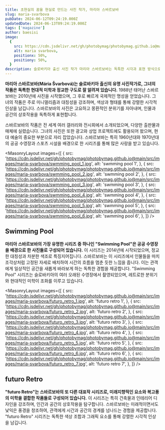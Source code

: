 ```yaml
---
title: 초현실의 꿈을 현실로 만드는 사진 작가, 마리아 스바르보바
slug: maria-svarbova
pubDate: 2024-06-12T09:24:19.000Z
updatedDate: 2024-06-13T09:24:19.000Z
tags: ['magazine']
author: baesisi
image:
  {
    src: https://cdn.jsdelivr.net/gh/photobymag/photobymag.github.io@main/src/images/maria-svarbova/swmming_pool_1.jpg,
    alt: maria svarbova,
    positionx: 50%,
    positiony: 50%,
  }
description: 슬로바키아 출신 사진 작가 마리아 스바르보바는 독특한 시각과 표현 방식으로 국제적인 주목을 받는 사진 작가입니다. 공산주의 시대 건축물과 공공 장소를 현대적인 감각으로 재해석하여 몽환적인 분위기를 연출하며, 인간 존재의 본질과 외로움, 고립감 같은 보편적인 주제를 다룹니다. 2018년 핫셀블라드 마스터 아트 부문 1위 수상, 포브스 30세 이하 영향력 있는 30인 선정 등 수많은 명성을 얻으며 사진 예술의 새로운 가능성을 제시하는 작가로 자리 잡았습니다.
---
```


**마리아 스바르보바(Mária Švarbová)는 슬로바키아 출신의 유명 사진작가로, 그녀의 작품은 독특한 현대적 미학과 정교한 구도로 잘 알려져 있습니다.** 1988년 태어난 스바르보바는 2010년에 사진을 시작했으며, 그 후로 빠르게 국제적인 명성을 얻었습니다. 그녀의 작품은 주로 미니멀리즘과 대칭성을 강조하며, 색상과 형태를 통해 강렬한 시각적 인상을 남깁니다. 스바르보바의 사진은 고요하고 몽환적인 분위기를 자아내며, 인물과 공간의 상호작용을 독특하게 표현합니다.

스바르보바의 작품은 전 세계 여러 갤러리와 전시회에서 소개되었으며, 다양한 출판물과 매체에 실렸습니다. 그녀의 사진은 또한 광고와 상업 프로젝트에도 활용되어 왔으며, 현대 예술의 중요한 부분으로 자리 잡았습니다. 스바르보바는 특히 1960년대와 1970년대의 공공 수영장과 스포츠 시설을 배경으로 한 시리즈를 통해 많은 사랑을 받고 있습니다.


<MasonryLayout
  images={[
    {
      src: 'https://cdn.jsdelivr.net/gh/photobymag/photobymag.github.io@main/src/images/maria-svarbova/swmming_pool_1.jpg',
      alt: 'swmming pool 1',
    },
    {
      src: 'https://cdn.jsdelivr.net/gh/photobymag/photobymag.github.io@main/src/images/maria-svarbova/swmming_pool_2.jpg',
      alt: 'swmming pool 2',
    },
    {
      src: 'https://cdn.jsdelivr.net/gh/photobymag/photobymag.github.io@main/src/images/maria-svarbova/swmming_pool_3.jpg',
      alt: 'swmming pool 3',
    },
    {
      src: 'https://cdn.jsdelivr.net/gh/photobymag/photobymag.github.io@main/src/images/maria-svarbova/swmming_pool_4.jpg',
      alt: 'swmming pool 4',
    },
    {
      src: 'https://cdn.jsdelivr.net/gh/photobymag/photobymag.github.io@main/src/images/maria-svarbova/swmming_pool_5.jpg',
      alt: 'swmming pool 5',
    },
    {
      src: 'https://cdn.jsdelivr.net/gh/photobymag/photobymag.github.io@main/src/images/maria-svarbova/swmming_pool_6.jpg',
      alt: 'swmming pool 6',
    },
  ]}
/>

## Swimming Pool
**마리아 스바르보바의 가장 유명한 시리즈 중 하나인 "Swimming Pool"은 공공 수영장을 배경으로 한 사진들로 구성되어 있습니다.** 이 시리즈는 2014년에 시작되었으며, 정교한 대칭성과 차분한 색조로 특징지어집니다. 스바르보바는 이 시리즈에서 인물들을 마치 조각상처럼 고정된 자세로 배치하여 시간의 흐름을 멈춘 듯한 느낌을 줍니다. 이는 관객에게 일상적인 공간을 새롭게 바라보게 하는 독특한 경험을 제공합니다. "Swimming Pool" 시리즈는 슬로바키아의 여러 오래된 수영장에서 촬영되었으며, 레트로한 분위기와 현대적인 미학이 조화를 이루고 있습니다.


<MasonryLayout
  images={[
    {
      src: 'https://cdn.jsdelivr.net/gh/photobymag/photobymag.github.io@main/src/images/maria-svarbova/futuro_retro_1.jpg',
      alt: 'futuro retro 1',
    },
    {
      src: 'https://cdn.jsdelivr.net/gh/photobymag/photobymag.github.io@main/src/images/maria-svarbova/futuro_retro_2.jpg',
      alt: 'futuro retro 2',
    },
    {
      src: 'https://cdn.jsdelivr.net/gh/photobymag/photobymag.github.io@main/src/images/maria-svarbova/futuro_retro_3.jpg',
      alt: 'futuro retro 3',
    },
    {
      src: 'https://cdn.jsdelivr.net/gh/photobymag/photobymag.github.io@main/src/images/maria-svarbova/futuro_retro_4.jpg',
      alt: 'futuro retro 4',
    },
    {
      src: 'https://cdn.jsdelivr.net/gh/photobymag/photobymag.github.io@main/src/images/maria-svarbova/futuro_retro_5.jpg',
      alt: 'futuro retro 5',
    },
    {
      src: 'https://cdn.jsdelivr.net/gh/photobymag/photobymag.github.io@main/src/images/maria-svarbova/futuro_retro_6.jpg',
      alt: 'futuro retro 6',
    },
    {
      src: 'https://cdn.jsdelivr.net/gh/photobymag/photobymag.github.io@main/src/images/maria-svarbova/futuro_retro_7.jpg',
      alt: 'futuro retro 7',
    },
  ]}
/>

## futuro Retro
**"futuro Retro"는 스바르보바의 또 다른 대표작 시리즈로, 미래지향적인 요소와 복고풍의 미학을 결합한 작품들로 구성되어 있습니다.** 이 시리즈는 특히 건축물과 인테리어 디자인을 강조하며, 인간과 공간의 상호작용을 탐구합니다. 스바르보바는 미래적이면서도 낯익은 풍경을 창조하여, 관객에게 시간과 공간의 경계를 넘나드는 경험을 제공합니다. "futuro Retro" 시리즈는 독특한 색상 조합과 그래픽 요소를 통해 강렬한 시각적 인상을 남깁니다.

